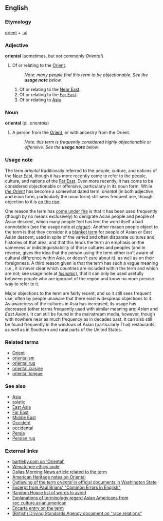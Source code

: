 == English ==
=== Etymology ===
[[orient]] + [[-al]]

=== Adjective ===
'''oriental''' (sometimes, but not commonly ''Oriental'')

# Of or relating to the [[Orient]].
#: ''Note: many people find this term to be objectionable.  See the '''usage note''' below.''
## Of or relating to the [[Near East]].
## Of or relating to the [[Far East]].
## Of or relating to [[Asia]]

=== Noun ===
'''oriental''' (pl. ''orientals'')

# A person from the [[Orient]], or with ancestry from the Orient.
#: ''Note: this term is frequently considered highly objectionable or offensive.  See the '''usage note''' below.''

=== Usage note ===
The term ''oriental'' traditionally referred to the people, culture, and nations of the [[Near East]], though it has more recently <!-- Note: time frames would be useful here) --> come to refer to the people, culture, and nations of the [[Far East]].  Even more recently, it has come to be considered objectionable or offensive, particularly in its noun form.  While ''[[Orient|the Orient]]'' has become a somewhat dated term, ''oriental'' (in both adjective and noun form, particularly the noun form) still sees frequent use, though objection to it is [[on the rise]].

One reason the term has [[come under fire]] is that it has been used frequently (though by no means exclusively) to denigrate Asian people and people of Asian descent, which many people feel has lent the word itself a bad connotation (see the usage note at ''[[nigger]]'').  Another reason people object to the term is that they consider it a [[blanket term]] for people of Asian or East Asian descent, used in spite of the varied and often disparate cultures and histories of that area, and that this lends the term an emphasis on the sameness or indistinguishability of those cultures and peoples (and in reverse, gives the idea that the person using the term either isn't aware of cultural difference within Asia, or doesn't care about it), as well as on their foreignness.  A third reason given is that the term has such a vague meaning (i.e., it is never clear which countries are included within the term and which are not; see usage note at ''[[hispanic]]''), that it can only be used usefully between people who are ignorant of the region and know no more precise way to refer to it.

Major objections to the term are fairly recent, and so it still sees frequent use, often by people unaware that there exist widespread objections to it.  As awareness of the cultures in Asia has increased, its usage has decreased (other terms frequently used with similar meaning are: ''Asian'' and ''East Asian'').  It can still be found in the mainstream media, however, though with nowhere near as much frequency as in decades past.  It can also still be found frequently in the windows of Asian (particularly Thai) restaurants, as well as in Southern and rural parts of the United States.

{{sectstub}}

=== Related terms ===
*[[Orient]]
*[[orientalism]]
*[[oriental rug]]
*[[oriental cuisine]]
*[[oriental tongue]]

=== See also ===
*[[Asia]]
*[[asiatic]]
*[[East Asia]]
*[[Far East]]
*[[Middle East]]
*[[Occident]]
*[[occidental]]
*[[Persia]]
*[[Persian rug]]

=== External links ===
*[http://www.bartleby.com/64/C006/055.html bartleby.com on 'Oriental']
*[http://www.wenworld.com/ethics/racial.php Wenatchee ethics code]
*[http://modelminority.com/article804.html Dallas Morning News article related to the term]
*[http://www.bartleby.com/61/91/O0119100.html American Heritage notes on Oriental]
*[http://www.starinfo.net.cn/english/news/cnews/12.htm Outlawing of the term ''oriental'' in official documents in Washington State]
*[http://www.wsu.edu:8080/~brians/errors/oriental.html Excerpt from Paul Brians' "Common Errors in English"]
*[http://www.randomhouse.com/words/language/avoid_guide.html Random House list of words to avoid]
*[http://www.lincolnu.edu/~diverse/pollock/asian/faq.htm Explanations of terminology regard Asian Americans from soc.culture.asian.american]
*[http://encarta.msn.com/dictionary_1861684868/Oriental.html Encarta entry on the term]
*[http://www.dsa.gov.uk/Documents/Equality_Diversity/ED_RRAA2000.pdf (British) Driving Standards Agency document on "race relations"]